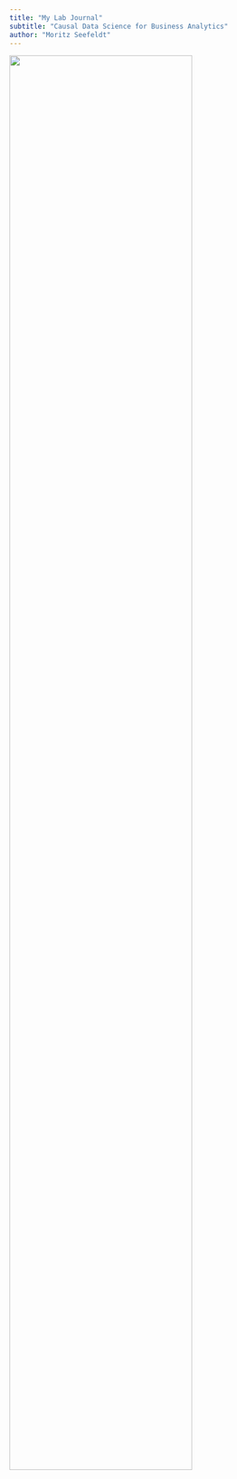 ```yaml
---
title: "My Lab Journal"
subtitle: "Causal Data Science for Business Analytics"
author: "Moritz Seefeldt"
---
```


![](assets/logo/TIE_logo.svg){width=80% fig-align="center"}
